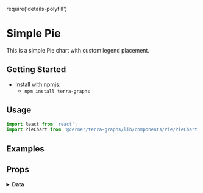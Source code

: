 require('details-polyfill')

# Simple Pie
This is a simple Pie chart with custom legend placement.

## Getting Started

- Install with [npmjs](https://www.npmjs.com):
  - `npm install terra-graphs`

## Usage
```jsx
import React from 'react';
import PieChart from '@cerner/terra-graphs/lib/components/Pie/PieChart';
```
## Examples
<PieChart />

## Props
<PropsTable />

<details>
<summary style={{fontSize: 24 }}>
<b>Data</b>
</summary>

### Graph Config object
<GraphConfig />

### Data object
<DataObject />
</details>
